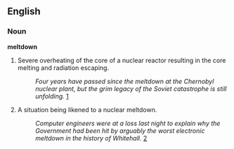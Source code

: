 ==English==
===Noun===
'''meltdown'''
#Severe overheating of the core of a nuclear reactor resulting in the core melting and radiation escaping.
#:''Four years have passed since the meltdown at the Chernobyl nuclear plant, but the grim legacy of the Soviet catastrophe is still unfolding.'' [http://www.time.com/time/daily/chernobyl/chernobyl.index.html]
#A situation being likened to a nuclear meltdown.
#:''Computer engineers were at a loss last night to explain why the Government had been hit by arguably the worst electronic meltdown in the history of Whitehall.'' [http://news.independent.co.uk/uk/politics/story.jsp?story=587262]